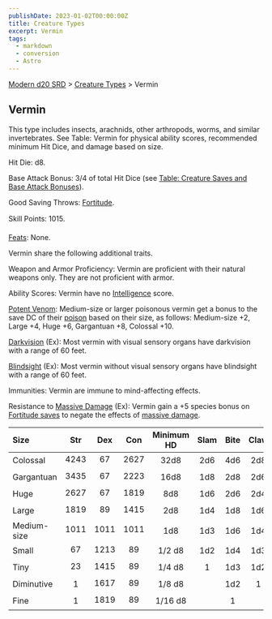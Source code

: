 ```yaml
---
publishDate: 2023-01-02T00:00:00Z
title: Creature Types
excerpt: Vermin
tags:
  - markdown
  - conversion
  - Astro
---
```


[Modern d20 SRD](/#modernD20) > [Creature Types](modern-d20-srd-creature-types-index) > Vermin

## Vermin

This type includes insects, arachnids, other arthropods, worms, and similar invertebrates. See Table: Vermin for physical ability scores, recommended minimum Hit Dice, and damage based on size.

Hit Die: d8.

Base Attack Bonus: 3/4 of total Hit Dice (see [Table: Creature Saves and Base Attack Bonuses](modern-d20-srd-creature-types-index)).

Good Saving Throws: [Fortitude](modern-d20-srd-basics-saving-throws).

Skill Points: 1015.

[Feats](modern-d20-srd-feats-index): None.

Vermin share the following additional traits.

Weapon and Armor Proficiency: Vermin are proficient with their natural weapons only. They are not proficient with armor.

Ability Scores: Vermin have no [Intelligence](modern-d20-srd-basics-ability-scores) score.

[Potent Venom](modern-d20-srd-special-abilities-poison): Medium-size or larger poisonous vermin get a bonus to the save DC of their [poison](modern-d20-srd-environment-hazards-poison) based on their size, as follows: Medium-size +2, Large +4, Huge +6, Gargantuan +8, Colossal +10.

[Darkvision](modern-d20-srd-special-abilities-darkvision) (Ex): Most vermin with visual sensory organs have darkvision with a range of 60 feet.

[Blindsight](modern-d20-srd-special-abilities-blindsight) (Ex): Most vermin without visual sensory organs have blindsight with a range of 60 feet.

Immunities: Vermin are immune to mind-affecting effects.

Resistance to [Massive Damage](modern-d20-srd-combat-death-dying-healing) (Ex): Vermin gain a +5 species bonus on [Fortitude saves](modern-d20-srd-basics-saving-throws) to negate the effects of [massive damage](modern-d20-srd-combat-death-dying-healing).

| Size        | Str  | Dex  | Con  | Minimum HD | Slam | Bite | Claw | Gore |
| :---------- | :--: | :--: | :--: | :--------: | :--: | :--: | :--: | ---: |
| Colossal    | 4243 |  67  | 2627 |    32d8    | 2d6  | 4d6  | 2d8  |  4d6 |
| Gargantuan  | 3435 |  67  | 2223 |    16d8    | 1d8  | 2d8  | 2d6  |  2d8 |
| Huge        | 2627 |  67  | 1819 |    8d8     | 1d6  | 2d6  | 2d4  |  2d6 |
| Large       | 1819 |  89  | 1415 |    2d8     | 1d4  | 1d8  | 1d6  |  1d8 |
| Medium-size | 1011 | 1011 | 1011 |    1d8     | 1d3  | 1d6  | 1d4  |  1d6 |
| Small       |  67  | 1213 |  89  |   1/2 d8   | 1d2  | 1d4  | 1d3  |  1d4 |
| Tiny        |  23  | 1415 |  89  |   1/4 d8   |  1   | 1d3  | 1d2  |  1d3 |
| Diminutive  |  1   | 1617 |  89  |   1/8 d8   |      | 1d2  |  1   |  1d2 |
| Fine        |  1   | 1819 |  89  |  1/16 d8   |      |  1   |      |    1 |
